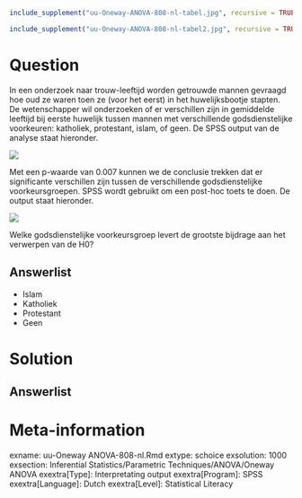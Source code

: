 ```{r, echo = FALSE, results = "hide"}
include_supplement("uu-Oneway-ANOVA-808-nl-tabel.jpg", recursive = TRUE)
```

```{r, echo = FALSE, results = "hide"}
include_supplement("uu-Oneway-ANOVA-808-nl-tabel2.jpg", recursive = TRUE)
```

Question
========
In een onderzoek naar trouw-leeftijd worden getrouwde mannen gevraagd hoe oud ze waren toen ze (voor het eerst) in het huwelijksbootje stapten. De wetenschapper wil onderzoeken of er verschillen zijn in gemiddelde leeftijd bij eerste huwelijk tussen mannen met verschillende godsdienstelijke voorkeuren: katholiek, protestant, islam, of geen. De SPSS output van de analyse staat hieronder.  

![](uu-Oneway-ANOVA-808-nl-tabel.jpg)

Met een p-waarde van 0.007 kunnen we de conclusie trekken dat er significante verschillen zijn tussen de verschillende godsdienstelijke voorkeursgroepen. SPSS wordt gebruikt om een post-hoc toets te doen. De output staat hieronder.

![](uu-Oneway-ANOVA-808-nl-tabel2.jpg)

Welke godsdienstelijke voorkeursgroep levert de grootste bijdrage aan het verwerpen van de H0?
  
Answerlist
----------
* Islam
* Katholiek
* Protestant
* Geen








Solution
========
  


Answerlist
----------



Meta-information
================
exname: uu-Oneway ANOVA-808-nl.Rmd
extype: schoice
exsolution: 1000
exsection: Inferential Statistics/Parametric Techniques/ANOVA/Oneway ANOVA
exextra[Type]: Interpretating output
exextra[Program]: SPSS
exextra[Language]: Dutch
exextra[Level]: Statistical Literacy
